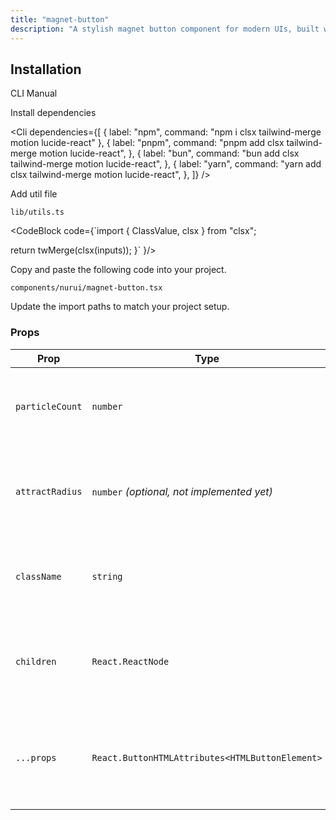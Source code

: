```yaml
---
title: "magnet-button"
description: "A stylish magnet button component for modern UIs, built with accessibility and animation in mind."
---
```


<ComponentPreview componentName="magnetButton" />

## Installation

<Tabs defaultValue="cli">

<TabsList>
  <TabsTrigger value="cli">CLI</TabsTrigger>
  <TabsTrigger value="manual">Manual</TabsTrigger>
</TabsList>

<TabsContent value="cli">
  <Cli />
</TabsContent>

<TabsContent value="manual">

<Steps>

<Step>Install dependencies</Step>

<Cli
  dependencies={[
    { label: "npm", command: "npm i clsx tailwind-merge motion lucide-react" },
    {
      label: "pnpm",
      command: "pnpm add clsx tailwind-merge motion lucide-react",
    },
    {
      label: "bun",
      command: "bun add clsx tailwind-merge motion lucide-react",
    },
    {
      label: "yarn",
      command: "yarn add clsx tailwind-merge motion lucide-react",
    },
  ]}
/>

<Step>Add util file</Step>

`lib/utils.ts`

<CodeBlock 
code={`import { ClassValue, clsx } from "clsx";

  return twMerge(clsx(inputs));
}`
}/>

<Step>Copy and paste the following code into your project.</Step>

`components/nurui/magnet-button.tsx`

<CodeBlock componentName="magnetButton" fileName="magnet-button" />

<Step>Update the import paths to match your project setup.</Step>
   
</Steps>

</TabsContent>

</Tabs>

### Props

| Prop            | Type                                            | Default | Description                                                                   |
| --------------- | ----------------------------------------------- | ------- | ----------------------------------------------------------------------------- |
| `particleCount` | `number`                                        | `12`    | Number of particles that animate around the button.                           |
| `attractRadius` | `number` _(optional, not implemented yet)_      | `-`     | Intended to control attraction radius. Currently not used in logic.           |
| `className`     | `string`                                        | `-`     | Additional Tailwind or CSS classes for custom styling.                        |
| `children`      | `React.ReactNode`                               | `-`     | Content passed inside the button (inherited from native props).               |
| `...props`      | `React.ButtonHTMLAttributes<HTMLButtonElement>` | `-`     | All other native `<button>` props such as `onClick`, `type`, `disabled`, etc. |
